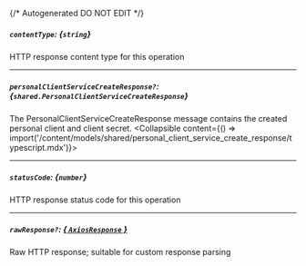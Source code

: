 {/* Autogenerated DO NOT EDIT  */}

##### `contentType`: *{`string`}*
HTTP response content type for this operation

---
##### `personalClientServiceCreateResponse?`: *{`shared.PersonalClientServiceCreateResponse`}*
The PersonalClientServiceCreateResponse message contains the created personal client and client secret.
<Collapsible content={() => import('/content/models/shared/personal_client_service_create_response/typescript.mdx')}>
</Collapsible>

---
##### `statusCode`: *{`number`}*
HTTP response status code for this operation

---
##### `rawResponse?`: [*{ `AxiosResponse` }*](https://axios-http.com/docs/res_schema)
Raw HTTP response; suitable for custom response parsing

